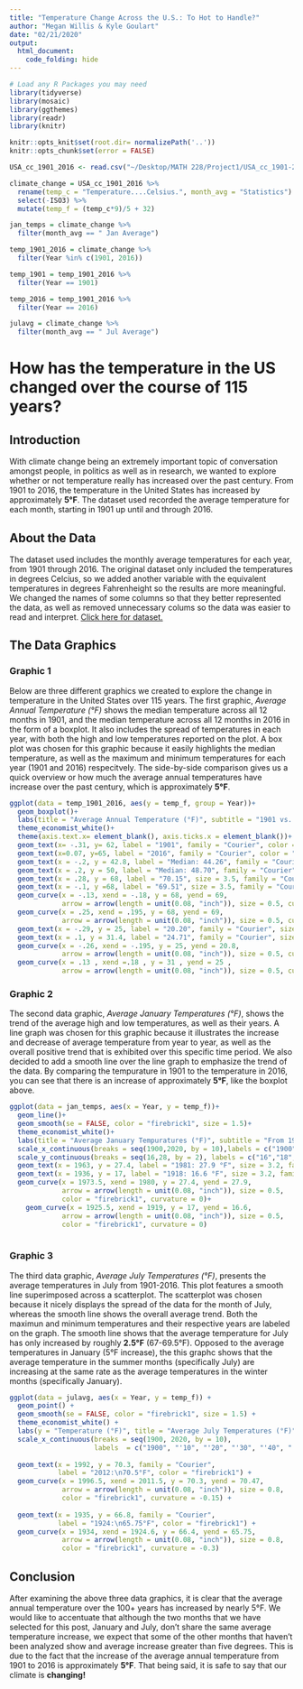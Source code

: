 ```yaml
---
title: "Temperature Change Across the U.S.: To Hot to Handle?"
author: "Megan Willis & Kyle Goulart"
date: "02/21/2020"
output: 
  html_document:
    code_folding: hide
---
```


```r
# Load any R Packages you may need
library(tidyverse)
library(mosaic)
library(ggthemes)
library(readr)
library(knitr)

knitr::opts_knit$set(root.dir= normalizePath('..'))
knitr::opts_chunk$set(error = FALSE)
```

```r
USA_cc_1901_2016 <- read.csv("~/Desktop/MATH 228/Project1/USA_cc_1901-2016.csv")
```

```r
climate_change = USA_cc_1901_2016 %>% 
  rename(temp_c = "Temperature....Celsius.", month_avg = "Statistics") %>% 
  select(-ISO3) %>% 
  mutate(temp_f = (temp_c*9)/5 + 32)
```


```r
jan_temps = climate_change %>% 
  filter(month_avg == " Jan Average") 
```


```r
temp_1901_2016 = climate_change %>% 
  filter(Year %in% c(1901, 2016))

temp_1901 = temp_1901_2016 %>% 
  filter(Year == 1901)

temp_2016 = temp_1901_2016 %>% 
  filter(Year == 2016)
```


```r
julavg = climate_change %>% 
  filter(month_avg == " Jul Average")
```







# How has the temperature in the US changed over the course of 115 years?
## Introduction
With climate change being an extremely important topic of conversation amongst people, in politics as well as in research, we wanted to explore whether or not temperature really has increased over the past century. From 1901 to 2016, the temperature in the United States has increased by approximately **5°F**. The dataset used recorded the average temperature for each month, starting in 1901 up until and through 2016. 

## About the Data
The dataset used includes the monthly average temperatures for each year, from 1901 through 2016. The original dataset only included the temperatures in degrees Celcius, so we added another variable with the equivalent temperatures in degrees Fahrenheight so the results are more meaningful. We changed the names of some columns so that they better represented the data, as well as removed unnecessary colums so the data was easier to read and interpret. [Click here for dataset.](https://climateknowledgeportal.worldbank.org/download-data)

## The Data Graphics
### Graphic 1
Below are three different graphics we created to explore the change in temperature in the United States over 115 years. The first graphic, *Average Annual Temperature (°F)* shows the median temperature across all 12 months in 1901, and the median temperature across all 12 months in 2016 in the form of a boxplot. It also includes the spread of temperatures in each year, with both the high and low temperatures reported on the plot. A box plot was chosen for this graphic because it easily highlights the median temperature, as well as the maximum and minimum temperatures for each year (1901 and 2016) respecitvely. The side-by-side comparison gives us a quick overview or how much the average annual temperatures have increase over the past century, which is approximately **5°F**. 

```r
ggplot(data = temp_1901_2016, aes(y = temp_f, group = Year))+
  geom_boxplot()+
  labs(title = "Average Annual Temperature (°F)", subtitle = "1901 vs. 2016", y = "Temperature(°F)", caption = "Source: data.world")+
  theme_economist_white()+
  theme(axis.text.x= element_blank(), axis.ticks.x = element_blank())+
  geom_text(x= -.31, y= 62, label = "1901", family = "Courier", color = "firebrick1", size = 5, fontface="bold")+
  geom_text(x=0.07, y=65, label = "2016", family = "Courier", color = "firebrick1", size = 5, fontface = "bold")+
  geom_text(x = -.2, y = 42.8, label = "Median: 44.26", family = "Courier", size = 3.5)+
  geom_text(x = .2, y = 50, label = "Median: 48.70", family = "Courier", size = 3.5)+
  geom_text(x = .28, y = 68, label = "70.15", size = 3.5, family = "Courier")+
  geom_text(x = -.1, y =68, label = "69.51", size = 3.5, family = "Courier")+
  geom_curve(x = -.13, xend = -.18, y = 68, yend = 69, 
             arrow = arrow(length = unit(0.08, "inch")), size = 0.5, curvature = 0)+
  geom_curve(x = .25, xend = .195, y = 68, yend = 69, 
             arrow = arrow(length = unit(0.08, "inch")), size = 0.5, curvature = 0)+
  geom_text(x = -.29, y = 25, label = "20.20", family = "Courier", size = 3.5)+
  geom_text(x = .1, y = 31.4, label = "24.71", family = "Courier", size = 3.5)+
  geom_curve(x = -.26, xend = -.195, y = 25, yend = 20.8, 
             arrow = arrow(length = unit(0.08, "inch")), size = 0.5, curvature = 0)+
  geom_curve(x = .13 , xend =.18 , y = 31 , yend = 25 , 
             arrow = arrow(length = unit(0.08, "inch")), size = 0.5, curvature = 0)
```


### Graphic 2
The second data graphic, *Average January Temperatures (°F)*, shows the trend of the average high and low temperatures, as well as their years. A line graph was chosen for this graphic because it illustrates the increase and decrease of average temperature from year to year, as well as the overall positive trend that is exhibited over this specific time period. We also decided to add a smooth line over the line graph to emphasize the trend of the data. By comparing the tempurature in 1901 to the temperature in 2016, you can see that there is an increase of approximately **5°F**, like the boxplot above.

```r
ggplot(data = jan_temps, aes(x = Year, y = temp_f))+
  geom_line()+
  geom_smooth(se = FALSE, color = "firebrick1", size = 1.5)+
  theme_economist_white()+
  labs(title = "Average January Tempuratures (°F)", subtitle = "From 1901-2016", y = "Tempurature (°F)", caption = "Source: data.world")+
  scale_x_continuous(breaks = seq(1900,2020, by = 10),labels = c("1900", "'10", "'20", "'30", "'40", "'50", "'60", "'70", "'80", "'90", "2000", "'10", "2020"))+
  scale_y_continuous(breaks = seq(16,28, by = 2), labels = c("16","18","20","22","24","26","28"))+
  geom_text(x = 1963, y = 27.4, label = "1981: 27.9 °F", size = 3.2, family = "Courier", color = "firebrick1")+
  geom_text(x = 1936, y = 17, label = "1918: 16.6 °F", size = 3.2, family = "Courier", color = "firebrick1")+
  geom_curve(x = 1973.5, xend = 1980, y = 27.4, yend = 27.9, 
             arrow = arrow(length = unit(0.08, "inch")), size = 0.5, 
             color = "firebrick1", curvature = 0)+
    geom_curve(x = 1925.5, xend = 1919, y = 17, yend = 16.6, 
             arrow = arrow(length = unit(0.08, "inch")), size = 0.5, 
             color = "firebrick1", curvature = 0)
  
```

### Graphic 3
The third data graphic, *Average July Temperatures (°F)*, presents the average temperatures in July from 1901-2016. This plot features a smooth line superimposed across a scatterplot. The scatterplot was chosen because it nicely displays the spread of the data for the month of July, whereas the smooth line shows the overall average trend. Both the maximun and minimum temperatures and their respective years are labeled on the graph. The smooth line shows that the average temperature for July has only increased by roughly **2.5°F** (67-69.5°F). Opposed to the average temperatures in January (5°F increase), the this graphc shows that the average temperature in the summer months (specifically July) are increasing at the same rate as the average temperatures in the winter months (specifically January).

```r
ggplot(data = julavg, aes(x = Year, y = temp_f)) +
  geom_point() +
  geom_smooth(se = FALSE, color = "firebrick1", size = 1.5) +
  theme_economist_white() +
  labs(y = "Temperature (°F)", title = "Average July Temperatures (°F)", subtitle = "From 1901-2016", caption = "Source: data.world") +
  scale_x_continuous(breaks = seq(1900, 2020, by = 10),
                     labels  = c("1900", "'10", "'20", "'30", "'40", "'50", "'60", "'70", "'80", "'90", "2000", "'10", "'20")) +
  
  geom_text(x = 1992, y = 70.3, family = "Courier",
            label = "2012:\n70.5°F", color = "firebrick1") +
  geom_curve(x = 1996.5, xend = 2011.5, y = 70.3, yend = 70.47, 
             arrow = arrow(length = unit(0.08, "inch")), size = 0.8, 
             color = "firebrick1", curvature = -0.15) +
  
  geom_text(x = 1935, y = 66.8, family = "Courier",
            label = "1924:\n65.75°F", color = "firebrick1") +
  geom_curve(x = 1934, xend = 1924.6, y = 66.4, yend = 65.75, 
             arrow = arrow(length = unit(0.08, "inch")), size = 0.8, 
             color = "firebrick1", curvature = -0.3)
```

## Conclusion
After examining the above three data graphics, it is clear that the average annual temperature over the 100+ years has increased by nearly 5°F. We would like to accentuate that although the two months that we have selected for this post, January and July, don't share the same average temperature increase, we expect that some of the other months that haven't been analyzed show and average increase greater than five degrees. This is due to the fact that the increase of the average annual temperature from 1901 to 2016 is approximately **5°F**. That being said, it is safe to say that our climate is **changing!**






